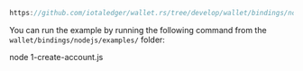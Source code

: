 ```js reference
https://github.com/iotaledger/wallet.rs/tree/develop/wallet/bindings/nodejs/examples/1-create-account.js
```

You can run the example by running the following command from the `wallet/bindings/nodejs/examples/` folder:

<CodeBlock className="language-bash">
    node 1-create-account.js
</CodeBlock>
